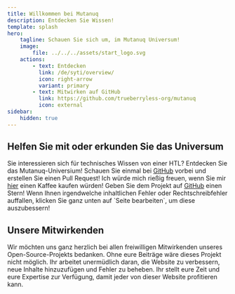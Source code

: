 ```yaml
---
title: Willkommen bei Mutanuq
description: Entdecken Sie Wissen!
template: splash
hero:
    tagline: Schauen Sie sich um, im Mutanuq Universum!
    image:
        file: ../../../assets/start_logo.svg
    actions:
        - text: Entdecken
          link: /de/syti/overview/
          icon: right-arrow
          variant: primary
        - text: Mitwirken auf GitHub
          link: https://github.com/trueberryless-org/mutanuq
          icon: external
sidebar:
    hidden: true
---
```



## Helfen Sie mit oder erkunden Sie das Universum

<CardGrid stagger>
    <Card title="Schnuppern Sie ins Wissen!" icon="random">
        Sie interessieren sich für technisches Wissen von einer HTL? Entdecken Sie das
        Mutanuq-Universium!
    </Card>
    <Card title="Seien Sie ein Mitbegründer dieser Webseite" icon="add-document">
        Schauen Sie einmal bei <a href="https://github.com/trueberryless-org/mutanuq">GitHub</a>
        vorbei und erstellen Sie einen Pull Request!
    </Card>
    <Card title="Spenden Sie mir einen Kaffee" icon="rocket">
        Ich würde mich rießig freuen, wenn Sie mir
        <a href="https://www.paypal.com/donate/?hosted_button_id=WDQ5D2VQ6SWEC">hier</a> einen Kaffee
        kaufen würden!
    </Card>
    <Card title="Vergeben Sie einen Stern" icon="star">
        Geben Sie dem Projekt auf
        <a href="https://github.com/trueberryless-org/mutanuq">GitHub</a> einen Stern!
    </Card>
    <Card title="Verbessern Sie gefundene Fehler" icon="pencil">
        Wenn Ihnen irgendwelche inhaltlichen Fehler oder Rechtschreibfehler auffallen, klicken Sie
        ganz unten auf `Seite bearbeiten`, um diese auszubessern!
    </Card>
</CardGrid>

## Unsere Mitwirkenden

Wir möchten uns ganz herzlich bei allen freiwilligen Mitwirkenden unseres Open-Source-Projekts bedanken. Ohne eure Beiträge wäre dieses Projekt nicht möglich. Ihr arbeitet unermüdlich daran, die Website zu verbessern, neue Inhalte hinzuzufügen und Fehler zu beheben. Ihr stellt eure Zeit und eure Expertise zur Verfügung, damit jeder von dieser Website profitieren kann.


<ContributorList githubRepo="trueberryless-org/mutanuq" />
